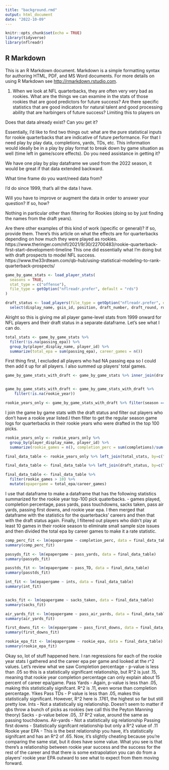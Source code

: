 ```yaml
---
title: "background.rmd"
output: html_document
date: "2022-10-09"
---
```


```r
knitr::opts_chunk$set(echo = TRUE)
library(tidyverse)
library(nflreadr)
```

## R Markdown

This is an R Markdown document. Markdown is a simple formatting syntax for authoring HTML, PDF, and MS Word documents. For more details on using R Markdown see <http://rmarkdown.rstudio.com>.

1. When we look at NFL quarterbacks, they are often very very bad as rookies. What are the things we can examine in the stats of those rookies that are good predictors for future success? Are there specific statistics that are good indicators for natural talent and good processing ability that are harbingers of future success? Limiting this to players on 

Does that data already exist? Can you get it?

Essentially, I'd like to find two things out: what are the pure statistical inputs for rookie quarterbacks that are indicative of future performance. For that I need play by play data, completions, yards, TDs, etc. This information would ideally be in a play by play format to break down by game situation as well (time left in game/score effects).
Do you need assistance in getting it?

We have one play by play dataframe we used from the 2022 season, it would be great if that data extended backward. 

What time frame do you want/need data from?

I'd do since 1999, that's all the data I have.  

Will you have to improve or augment the data in order to answer your question? If so, how?

Nothing in particular other than filtering for Rookies (doing so by just finding the names from the draft years).

Are there other examples of this kind of work (specific or general)? If so, provide them.
There's this article on what the effects are for quarterbacks depending on how much they were played as rookies.
https://www.theringer.com/nfl/2021/9/30/22700483/rookie-quarterback-first-start-development-timeline
This one did essentially what I'm doing but with draft prospects to model NFL success. https://www.the33rdteam.com/qb-hub/using-statistical-modeling-to-rank-quarterback-prospects/

```r
game_by_game_stats <- load_player_stats(
  seasons = TRUE,
  stat_type = c("offense"),
  file_type = getOption("nflreadr.prefer", default = "rds")
)

draft_status <- load_players(file_type = getOption("nflreadr.prefer", default = "rds")) %>% 
  select(display_name, gsis_id, position, draft_number, draft_round, rookie_year)
```
Alright so this is giving me all player game-level stats from 1999 onward for NFL players and their draft status in a separate dataframe. Let's see what I can do.
```r
total_stats <- game_by_game_stats %>% 
  filter(!is.na(passing_epa)) %>% 
  group_by(player_display_name, player_id) %>% 
  summarize(total_epa = sum(passing_epa), career_games = n())
```
First thing first, I excluded all players who had NA passing epa so I could then add it up for all players. I also summed up players' total games.
```r
game_by_game_stats_with_draft <- game_by_game_stats %>% inner_join(draft_status, by=c("player_id"="gsis_id")) 


game_by_game_stats_with_draft <- game_by_game_stats_with_draft %>% 
    filter(!is.na(rookie_year))

rookie_years_only <- game_by_game_stats_with_draft %>% filter(season == rookie_year, draft_number < 100, position.x == "QB", season_type == "REG")
```
I join the game by game stats with the draft status and filter out players who don't have a rookie year listed.I then filter to get the regular season game logs for quarterbacks in their rookie years who were drafted in the top 100 picks. 
```r
rookie_years_only <- rookie_years_only %>% 
  group_by(player_display_name, player_id) %>% 
  summarize(rookie_games = n(), completion_perc = sum(completions)/sum(attempts), pass_yards = sum(passing_yards), pass_TD = sum(passing_tds), ints = sum(interceptions), sacks_taken = sum(sacks), pass_air_yards = sum(passing_air_yards), pass_first_downs = sum(passing_first_downs), rookie_epa = sum(passing_epa))

final_data_table <- rookie_years_only %>% left_join(total_stats, by=c("player_id", "player_display_name")) 

final_data_table <- final_data_table %>% left_join(draft_status, by=c("player_id"="gsis_id")) 

final_data_table <- final_data_table %>% 
  filter(rookie_games > 10) %>% 
  mutate(epapergame = total_epa/career_games)
```
I use that dataframe to make a dataframe that has the following statistics summarized for the rookie year top-100 pick quaterbacks.
- games played, completion percentage, pass yards, pass touchdowns, sacks taken, pass air yards, passing first downs, and rookie year epa. 
I then merged that dataframe with the statistics for the quarterbacks' careers and then that with the draft status again. Finally, I filtered out players who didn't play at least 10 games in their rookie season to eliminate small sample size issues and then divided the total epa by career games to make it a rate statistic.
```r
comp_perc_fit <- lm(epapergame ~ completion_perc, data = final_data_table)
summary(comp_perc_fit)

passyds_fit <- lm(epapergame ~ pass_yards, data = final_data_table)
summary(passyds_fit)

passtds_fit <- lm(epapergame ~ pass_TD, data = final_data_table)
summary(passtds_fit)

int_fit <- lm(epapergame ~ ints, data = final_data_table)
summary(int_fit)


sacks_fit <- lm(epapergame ~ sacks_taken, data = final_data_table)
summary(sacks_fit)

air_yards_fit <- lm(epapergame ~ pass_air_yards, data = final_data_table)
summary(air_yards_fit)

first_downs_fit <- lm(epapergame ~ pass_first_downs, data = final_data_table)
summary(first_downs_fit)

rookie_epa_fit <- lm(epapergame ~ rookie_epa, data = final_data_table)
summary(rookie_epa_fit)
```
Okay so, lot of stuff happened here. I ran regressions for each of the rookie year stats I gathered and the career epa per game and looked at the r^2 values. Let's review what we saw
Completion percentage
- p-value is less than .05 so this is a statistically significant relationship, but R^2 is just .15, meaning that rookie year completion percentage can only explain about 15 percent of career epa/game.
Pass Yards
- Again, p-value is less than .05, making this statistically signifcant. R^2 is .11, even worse than completion percentage. Yikes
Pass TDs
- P value is less than .05, makes this statistically significant. However, R^2 here is .1761, the highest so far but still pretty low.
Ints
- Not a statistically sig relationship. Doesn't seem to matter if qbs throw a bunch of picks as rookies (we call this the Peyton Manning theory)
Sacks
- p-value below .05, .17 R^2 value, around the same as passing touchdowns.
Air-yards
- Not a statistically sig relationship
Passing first downs
- Statistically signifcant relationship but only a R^2 value of .11
Rookie year EPA
- This is the best relationship you have, it's statistically signifcant and has an R^2 of .65. Now, it's slightly cheating because you're comparing the same stat, but it does have some value. What you see is that there's a relationship between rookie year success and the success for the rest of the career and that there is some extrapolation you can do from a players' rookie year EPA outward to see what to expect from them moving forward. 